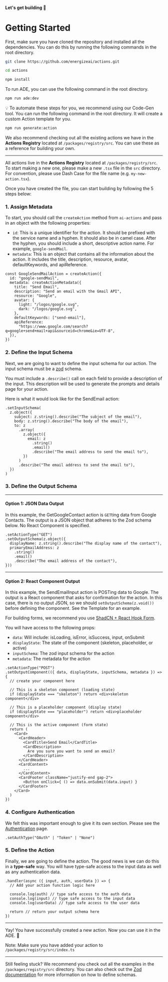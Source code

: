 #### Let's get building 🚀

# Getting Started

First, make sure you have cloned the repository and installed all the dependencies. You can do this by running the following commands in the root directory.

```bash
git clone https://github.com/energizeai/actions.git

cd actions

npm install
```

To run ADE, you can use the following command in the root directory.

```bash
npm run ade:dev
```

💡 To automate these steps for you, we recommend using our Code-Gen tool. You can run the following command in the root directory. It will create a custom Action template for you.

```bash
npm run generate:action
```

We also recommend checking out all the existing actions we have in the **Actions Registry** located at `/packages/registry/src`. You can use these as a reference for building your own.

---

All actions live in the **Actions Registry** located at `/packages/registry/src`. To start making a new one, please make a new `.tsx` file in the `src` directory. For convention, please use Dash Case for the file name (e.g. `my-new-action.tsx`).

Once you have created the file, you can start building by following the 5 steps below:

### 1. Assign Metadata

To start, you should call the `createAction` method from `ai-actions` and pass in an object with the following properties:

- `id`: This is a unique identifier for the action. It should be prefixed with the service name and a hyphen. It should also be in camel case. After the hyphen, you should include a short, descriptive action name. For example, `google-sendMail`.
- `metadata`: This is an object that contains all the information about the action. It includes the title, description, resource, avatar, defaultKeywords, and apiReference.

```tsx
const GoogleSendMailAction = createAction({
  id: "google-sendMail",
  metadata: createActionMetadata({
    title: "Send Email",
    description: "Send an email with the Gmail API",
    resource: "Google",
    avatar: {
      light: "/logos/google.svg",
      dark: "/logos/google.svg",
    },
    defaultKeywords: ["send-email"],
    apiReference:
      "https://www.google.com/search?q=google+send+mail+api&sourceid=chrome&ie=UTF-8",
  }),
})
```

### 2. Define the Input Schema

Next, we are going to want to define the input schema for our action. The input schema must be a [zod](https://zod.dev) schema.

You must include a `.describe()` call on each field to provide a description of the input. This description will be used to generate the prompts and details page for your action.

Here is what it would look like for the SendEmail action:

```tsx
.setInputSchema(
  z.object({
    subject: z.string().describe("The subject of the email"),
    body: z.string().describe("The body of the email"),
    to: z
      .array(
        z.object({
          email: z
            .string()
            .email()
            .describe("The email address to send the email to"),
        })
      )
      .describe("The email address to send the email to"),
  })
)
```

### 3. Define the Output Schema

---

#### Option 1: JSON Data Output

In this example, the GetGoogleContact action is `GET`ting data from Google Contacts. The output is a JSON object that adheres to the Zod schema below. No React Component is specified.

```tsx
.setActionType("GET")
.setOutputSchema(z.object({
  displayName: z.string().describe("The display name of the contact"),
  primaryEmailAddress: z
    .string()
    .email()
    .describe("The email address of the contact"),
}))
```

---

#### Option 2: React Component Output

In this example, the SendEmailInput action is POSTing data to Google. The output is a React component that asks for confirmation for the action. In this case, there is no output JSON, so we should `setOutputSchema(z.void())` before defining the component. See the Template for an example.

For building forms, we recommend you use [ShadCN + React Hook Form](https://ui.shadcn.com/docs/components/form).

You will have access to the following props:

- `data`: Will include: isLoading, isError, isSuccess, input, onSubmit
- `displayState`: The state of the component (skeleton, placeholder, or active)
- `inputSchema`: The zod input schema for the action
- `metadata`: The metadata for the action

```tsx
.setActionType("POST")
.setOutputComponent(({ data, displayState, inputSchema, metadata }) => {
  // create your component here

  // This is a skeleton component (loading state)
  if (displayState === "skeleton") return <div>skeleton component</div>

  // This is a placeholder component (display state)
  if (displayState === "placeholder") return <div>placeholder component</div>

  // This is the active component (form state)
  return (
    <Card>
      <CardHeader>
        <CardTitle>Send Email</CardTitle>
        <CardDescription>
          Are you sure you want to send an email?
        </CardDescription>
      </CardHeader>
      <CardContent>
        ...
      </CardContent>
      <CardFooter className="justify-end gap-2">
        <Button onClick={ () => data.onSubmit(data.input) }
      </CardFooter>
    </Card>
  )
})
```

### 4. Configure Authentication

We felt this was important enough to give it its own section. Please see the [Authentication](/authentication) page.

```tsx
.setAuthType("OAuth" | "Token" | "None")
```

### 5. Define the Action

Finally, we are going to define the action. The good news is we can do this in a **type-safe** way. You will have type-safe access to the input data as well as any authentication data.

```tsx
.handler(async ({ input, auth, userData }) => {
  // Add your action function logic here

  console.log(auth) // type safe access to the auth data
  console.log(input) // type safe access to the input data
  console.log(userData) // type safe access to the user data

  return // return your output schema here
})
```

---

Yay! You have successfully created a new action. Now you can use it in the ADE. 🚀

Note: Make sure you have added your action to `/packages/registry/src/index.ts`

---

Still feeling stuck? We recommend you check out all the examples in the `/packages/registry/src` directory. You can also check out the [Zod documentation](https://zod.dev) for more information on how to define schemas.
